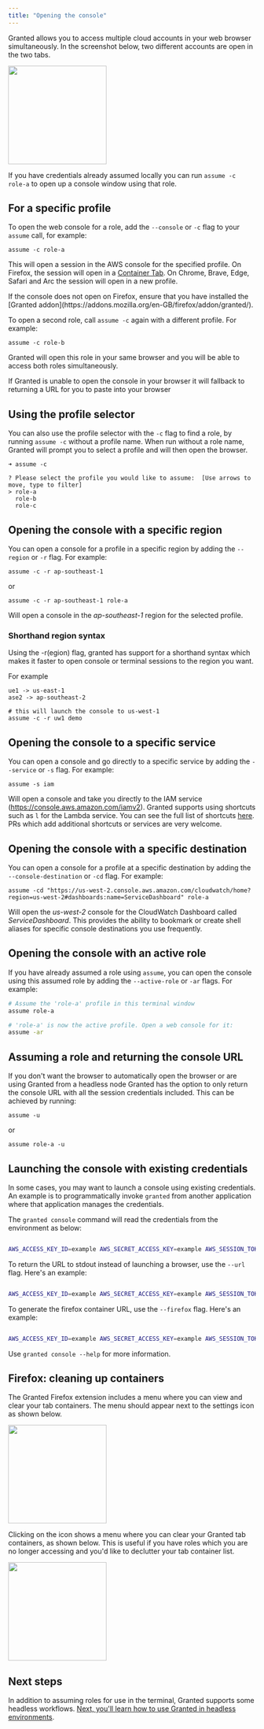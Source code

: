 ```yaml
---
title: "Opening the console"
---
```


Granted allows you to access multiple cloud accounts in your web browser simultaneously. In the screenshot below, two different accounts are open in the two tabs.

<img height="200" src="/images/granted/tab-containers.png" />

If you have credentials already assumed locally you can run `assume -c role-a` to open up a console window using that role.

## For a specific profile

To open the web console for a role, add the `--console` or `-c` flag to your `assume` call, for example:

```
assume -c role-a
```

This will open a session in the AWS console for the specified profile. On Firefox, the session will open in a [Container Tab](https://support.mozilla.org/en-US/kb/containers). On Chrome, Brave, Edge, Safari and Arc the session will open in a new profile.

<Info>
  If the console does not open on Firefox, ensure that you have installed the
  [Granted addon](https://addons.mozilla.org/en-GB/firefox/addon/granted/).
</Info>

To open a second role, call `assume -c` again with a different profile. For example:

```
assume -c role-b
```

Granted will open this role in your same browser and you will be able to access both roles simultaneously.

<Info>
  If Granted is unable to open the console in your browser it will fallback to
  returning a URL for you to paste into your browser
</Info>

## Using the profile selector

You can also use the profile selector with the `-c` flag to find a role, by running `assume -c` without a profile name. When run without a role name, Granted will prompt you to select a profile and will then open the browser.

```
➜ assume -c

? Please select the profile you would like to assume:  [Use arrows to move, type to filter]
> role-a
  role-b
  role-c
```

## Opening the console with a specific region

You can open a console for a profile in a specific region by adding the `--region` or `-r` flag. For example:

```
assume -c -r ap-southeast-1
```

or

```
assume -c -r ap-southeast-1 role-a
```

Will open a console in the _ap-southeast-1_ region for the selected profile.

### Shorthand region syntax

Using the -r(egion) flag, granted has support for a shorthand syntax which makes it faster to open console or terminal sessions to the region you want.

For example

```
ue1 -> us-east-1
ase2 -> ap-southeast-2

# this will launch the console to us-west-1
assume -c -r uw1 demo
```

## Opening the console to a specific service

You can open a console and go directly to a specific service by adding the `--service` or `-s` flag. For example:

```
assume -s iam
```

Will open a console and take you directly to the IAM service (https://console.aws.amazon.com/iamv2). Granted supports using shortcuts such as `l` for the Lambda service. You can see the full list of shortcuts [here](https://github.com/common-fate/granted/blob/main/pkg/console/service_map.go). PRs which add additional shortcuts or services are very welcome.

## Opening the console with a specific destination

You can open a console for a profile at a specific destination by adding the `--console-destination` or `-cd` flag. For example:

```
assume -cd "https://us-west-2.console.aws.amazon.com/cloudwatch/home?region=us-west-2#dashboards:name=ServiceDashboard" role-a
```

Will open the _us-west-2_ console for the CloudWatch Dashboard called _ServiceDashboard_. This provides the ability to bookmark or create shell aliases for specific console destinations you use frequently.

## Opening the console with an active role

If you have already assumed a role using `assume`, you can open the console using this assumed role by adding the `--active-role` or `-ar` flags. For example:

```bash
# Assume the 'role-a' profile in this terminal window
assume role-a

# 'role-a' is now the active profile. Open a web console for it:
assume -ar
```

## Assuming a role and returning the console URL

If you don't want the browser to automatically open the browser or are using Granted from a headless node Granted has the option to only return the console URL with all the session credentials included.
This can be achieved by running:

```
assume -u
```

or

```
assume role-a -u
```

## Launching the console with existing credentials

In some cases, you may want to launch a console using existing credentials. An example is to programmatically invoke `granted` from another application where that application manages the credentials.

The `granted console` command will read the credentials from the environment as below:

```bash

AWS_ACCESS_KEY_ID=example AWS_SECRET_ACCESS_KEY=example AWS_SESSION_TOKEN=example granted console --service cfn --region us-east-1

```

To return the URL to stdout instead of launching a browser, use the `--url` flag. Here's an example:

```bash

AWS_ACCESS_KEY_ID=example AWS_SECRET_ACCESS_KEY=example AWS_SESSION_TOKEN=example granted console --url

```

To generate the firefox container URL, use the `--firefox` flag. Here's an example:

```bash

AWS_ACCESS_KEY_ID=example AWS_SECRET_ACCESS_KEY=example AWS_SESSION_TOKEN=example granted console --url --firefox

```

Use `granted console --help` for more information.

## Firefox: cleaning up containers

The Granted Firefox extension includes a menu where you can view and clear your tab containers. The menu should appear next to the settings icon as shown below.

<img height="200" src="/images/granted/granted-firefox-menu-icon.png" />

Clicking on the icon shows a menu where you can clear your Granted tab containers, as shown below. This is useful if you have roles which you are no longer accessing and you'd like to declutter your tab container list.

<img height="200" src="/images/granted/granted-firefox-menu.png" />

## Next steps

In addition to assuming roles for use in the terminal, Granted supports some headless workflows.
[Next, you'll learn how to use Granted in headless environments](/granted/usage/headless).
